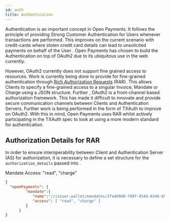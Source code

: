 ```yaml
---
id: auth
title: Authentication
---
```


Authentication is an important concept in Open Payments. It follows the principle of providing Strong Customer
Authentication for Users whenever transactions are performed. This improves on the current
scenario with credit-cards where stolen credit card details can lead to unsolicited payments on behalf of the User
. Open Payments has chosen to build the Authentication on top of OAuth2 due to its ubiquitous use in the web currently.

However, OAuth2 currently does not support fine grained access to resources. Work is currently being done to provide for
fine-grained authentication through 
[Rich Authorization Requests](https://tools.ietf.org/html/draft-lodderstedt-oauth-rar-03) (RAR). This allows
Clients to specify a fine-grained access to a singular Invoice, Mandate or Charge using a JSON structure. Further
, OAuth2 is a front-channel based authorization framework. This has made it difficult to innovate and provide secure
communication channels between Clients and Authentication Servers. Further work is being performed in the form of
TXAuth to improve on OAuth2. With this in mind, Open Payments uses RAR whilst actively participating in the
TXAuth spec to look at using a more modern standard for authentication.


## Authorization Details for RAR

In order to ensure interoperability between Client and Authentication Server (AS) for authorization, it is necessary
to define a set structure for the `authorization_details` passed into . 

Mandate
Access: "read", "charge"
```json
{
  "openPayments": {
         "mandate":{
            "name":"//issuer.wallet/mandates/2fad69d0-7997-4543-8346-69b418c479a6",
            "access": [ "read", "charge" ]
         }
      }
}
```



